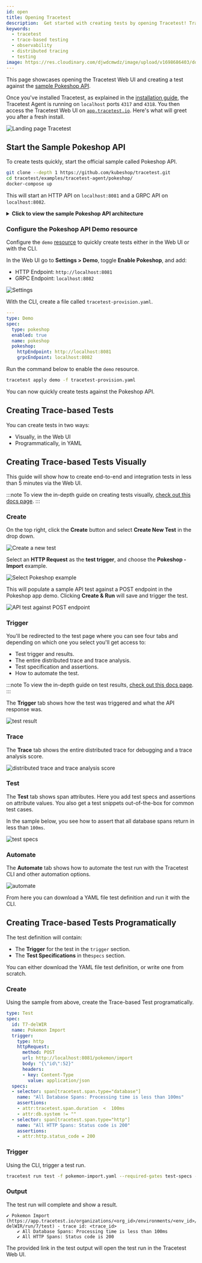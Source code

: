 ```yaml
---
id: open
title: Opening Tracetest
description:  Get started with creating tests by opening Tracetest! Tracetest allows you to quickly build integration and end-to-end tests, powered by your OpenTelemetry traces. Learn how to get started with creating tests once you open Tracetest.
keywords:
  - tracetest
  - trace-based testing
  - observability
  - distributed tracing
  - testing
image: https://res.cloudinary.com/djwdcmwdz/image/upload/v1698686403/docs/Blog_Thumbnail_14_rsvkmo.jpg
---
```


This page showcases opening the Tracetest Web UI and creating a test against the [sample Pokeshop API](/live-examples/pokeshop/overview).

Once you've installed Tracetest, as explained in the [installation guide](./installation.mdx), the Tracetest Agent is running on `localhost` ports `4317` and `4318`. You then access the Tracetest Web UI on [`app.tracetest.io`](https://app.tracetest.io). Here's what will greet you after a fresh install.

![Landing page Tracetest](https://res.cloudinary.com/djwdcmwdz/image/upload/v1688474565/docs/screely-1688474539641_kbhvvc.png)

## Start the Sample Pokeshop API

To create tests quickly, start the official sample called Pokeshop API.

```bash title=Terminal
git clone --depth 1 https://github.com/kubeshop/tracetest.git
cd tracetest/examples/tracetest-agent/pokeshop/
docker-compose up
```

This will start an HTTP API on `localhost:8081` and a GRPC API on `localhost:8082`.

<details>
  <summary>
    <b>Click to view the sample Pokeshop API architecture</b>
  </summary>

Here's the Architecture of the Pokeshop Sample App:

- an **API** that serves client requests,
- a **Worker** who deals with background processes.

The communication between the API and Worker is made using a `RabbitMQ` queue, and both services emit telemetry data to OpenTelemetry Collector and communicate with a Postgres database.

Tracetest triggers tests against the Node.js API.

```mermaid
flowchart TD
    A[(Redis)]
    B[(Postgres)]
    C(Node.js API)
    D(RabbitMQ)
    E(Worker)
    F(OpenTelemetry Collector)
    G(Tracetest)

    G --> C
    F --> G
    C --> A
    C --> B
    C --> D
    D --> E
    E --> B
    C --> F
    E --> F
    
    
```
</details>


### Configure the Pokeshop API Demo resource

Configure the `demo` [resource](/core/configuration/provisioning) to quickly create tests either in the Web UI or with the CLI.

In the Web UI go to **Settings > Demo**, toggle **Enable Pokeshop**, and add:

- HTTP Endpoint: `http://localhost:8081`
- GRPC Endpoint: `localhost:8082`

![Settings](https://res.cloudinary.com/djwdcmwdz/image/upload/v1696251763/docs/screely-1696251756346_ptxb9m.png)

With the CLI, create a file called `tracetest-provision.yaml`.

```yaml title=tracetest-provision.yaml
---
type: Demo
spec:
  type: pokeshop
  enabled: true
  name: pokeshop
  pokeshop:
    httpEndpoint: http://localhost:8081
    grpcEndpoint: localhost:8082
```

Run the command below to enable the `demo` resource.

```bash
tracetest apply demo -f tracetest-provision.yaml
```

You can now quickly create tests against the Pokeshop API.

## Creating Trace-based Tests

You can create tests in two ways:

- Visually, in the Web UI
- Programmatically, in YAML

## Creating Trace-based Tests Visually

This guide will show how to create end-to-end and integration tests in less than 5 minutes via the Web UI.

:::note
To view the in-depth guide on creating tests visually, [check out this docs page](/web-ui/creating-tests).
:::

### Create

On the top right, click the **Create** button and select **Create New Test** in the drop down.

![Create a new test](https://res.cloudinary.com/djwdcmwdz/image/upload/v1688475179/docs/screely-1688475174365_ckq3cn.png)

Select an **HTTP Request** as the **test trigger**, and choose the **Pokeshop - Import** example.

![Select Pokeshop example](https://res.cloudinary.com/djwdcmwdz/image/upload/v1688475514/docs/screely-1688475510090_r6hqmx.png)

This will populate a sample API test against a POST endpoint in the Pokeshop app demo. Clicking **Create & Run** will save and trigger the test.

![API test against POST endpoint](https://res.cloudinary.com/djwdcmwdz/image/upload/v1696253160/docs/screely-1696253153066_khjz8y.png)

### Trigger

You'll be redirected to the test page where you can see four tabs and depending on which one you select you'll get access to:

- Test trigger and results.
- The entire distributed trace and trace analysis.
- Test specification and assertions.
- How to automate the test.

:::note
To view the in-depth guide on test results, [check out this docs page](/web-ui/test-results).
:::

The **Trigger** tab shows how the test was triggered and what the API response was.

![test result](https://res.cloudinary.com/djwdcmwdz/image/upload/v1696253230/docs/screely-1696253224366_f62411.png)

### Trace

The **Trace** tab shows the entire distributed trace for debugging and a trace analysis score.

![distributed trace and trace analysis score](https://res.cloudinary.com/djwdcmwdz/image/upload/v1688476460/docs/screely-1688476455986_q24aa2.png)

### Test

The **Test** tab shows span attributes. Here you add test specs and assertions on attribute values. You also get a test snippets out-of-the-box for common test cases.

In the sample below, you see how to assert that all database spans return in less than `100ms`.

![test specs](https://res.cloudinary.com/djwdcmwdz/image/upload/v1688476657/docs/screely-1688476653521_omxe4r.png)

### Automate

The **Automate** tab shows how to automate the test run with the Tracetest CLI and other automation options.

![automate](https://res.cloudinary.com/djwdcmwdz/image/upload/v1696285049/docs/screely-1696285040458_vjt0qv.png)

From here you can download a YAML file test definition and run it with the CLI.

## Creating Trace-based Tests Programatically

The test definition will contain:

- The **Trigger** for the test in the `trigger` section.
- The **Test Specifications** in the`specs` section.

You can either download the YAML file test definition, or write one from scratch.

### Create

Using the sample from above, create the Trace-based Test programatically.

```yaml title="pokeshop-import.yaml"
type: Test
spec:
  id: T7-delWIR
  name: Pokemon Import
  trigger:
    type: http
    httpRequest:
      method: POST
      url: http://localhost:8081/pokemon/import
      body: "{\"id\":52}"
      headers:
      - key: Content-Type
        value: application/json
  specs:
  - selector: span[tracetest.span.type="database"]
    name: "All Database Spans: Processing time is less than 100ms"
    assertions:
    - attr:tracetest.span.duration  <  100ms
    - attr:db.system != ""
  - selector: span[tracetest.span.type="http"]
    name: "All HTTP Spans: Status code is 200"
    assertions:
    - attr:http.status_code = 200
```

### Trigger

Using the CLI, trigger a test run.

```bash title="Terminal"
tracetest run test -f pokemon-import.yaml --required-gates test-specs --output pretty
```

### Output

The test run will complete and show a result.

```text title="Output"
✔ Pokemon Import (https://app.tracetest.io/organizations/<org_id>/environments/<env_id>/test/T7-delWIR/run/7/test) - trace id: <trace_id>
	✔ All Database Spans: Processing time is less than 100ms
	✔ All HTTP Spans: Status code is 200
```

The provided link in the test output will open the test run in the Tracetest Web UI.
